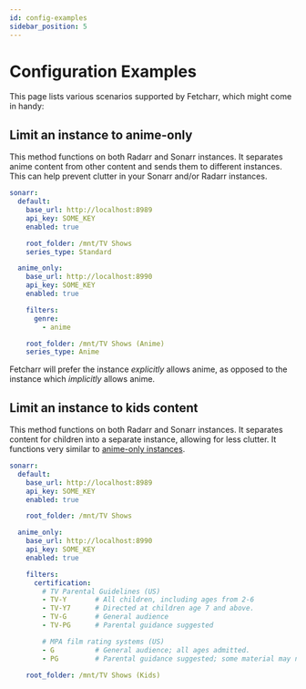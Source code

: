 ```yaml
---
id: config-examples
sidebar_position: 5
---
```


# Configuration Examples

This page lists various scenarios supported by Fetcharr, which might come in handy:

## Limit an instance to anime-only

This method functions on both Radarr and Sonarr instances. It separates anime content from other content and sends them to different instances. This can help prevent clutter in your Sonarr and/or Radarr instances.

```yaml title="config.yaml"
sonarr:
  default:
    base_url: http://localhost:8989
    api_key: SOME_KEY
    enabled: true

    root_folder: /mnt/TV Shows
    series_type: Standard

  anime_only:
    base_url: http://localhost:8990
    api_key: SOME_KEY
    enabled: true

    filters:
      genre:
        - anime

    root_folder: /mnt/TV Shows (Anime)
    series_type: Anime
```

Fetcharr will prefer the instance *explicitly* allows anime, as opposed to the instance which *implicitly* allows anime.

## Limit an instance to kids content

This method functions on both Radarr and Sonarr instances. It separates content for children into a separate instance, allowing for less clutter. It functions very similar to [anime-only instances](#limit-an-instance-to-anime-only).

```yaml title="config.yaml"
sonarr:
  default:
    base_url: http://localhost:8989
    api_key: SOME_KEY
    enabled: true

    root_folder: /mnt/TV Shows

  anime_only:
    base_url: http://localhost:8990
    api_key: SOME_KEY
    enabled: true

    filters:
      certification:
        # TV Parental Guidelines (US)
        - TV-Y       # All children, including ages from 2-6
        - TV-Y7      # Directed at children age 7 and above.
        - TV-G       # General audience
        - TV-PG      # Parental guidance suggested

        # MPA film rating systems (US)
        - G          # General audience; all ages admitted.
        - PG         # Parental guidance suggested; some material may not be suitable for children.

    root_folder: /mnt/TV Shows (Kids)
```